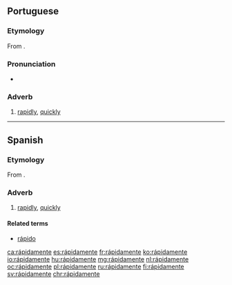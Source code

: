 {{also|rapidamente}}
==Portuguese==

===Etymology===
From {{suffix|rápido|mente|lang=pt}}.

===Pronunciation===
* {{a|PT}} {{IPA|/ʁapiðɐˈmẽtɨ/|lang=pt}}

===Adverb===
{{head|pt|adverb}}

# [[rapidly]], [[quickly]]

----

==Spanish==

===Etymology===
From {{suffix|rápido|mente|lang=es}}.

===Adverb===
{{es-adv}}

# [[rapidly]], [[quickly]]

====Related terms====
* [[rápido]]

[[ca:rápidamente]]
[[es:rápidamente]]
[[fr:rápidamente]]
[[ko:rápidamente]]
[[io:rápidamente]]
[[hu:rápidamente]]
[[mg:rápidamente]]
[[nl:rápidamente]]
[[oc:rápidamente]]
[[pl:rápidamente]]
[[ru:rápidamente]]
[[fi:rápidamente]]
[[sv:rápidamente]]
[[chr:rápidamente]]
